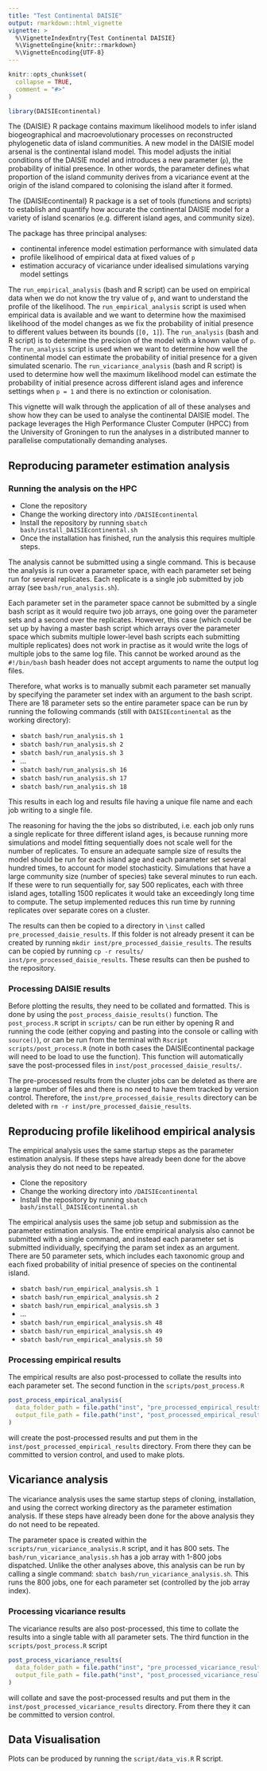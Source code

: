 ```yaml
---
title: "Test Continental DAISIE"
output: rmarkdown::html_vignette
vignette: >
  %\VignetteIndexEntry{Test Continental DAISIE}
  %\VignetteEngine{knitr::rmarkdown}
  %\VignetteEncoding{UTF-8}
---
```


```r
knitr::opts_chunk$set(
  collapse = TRUE,
  comment = "#>"
)
```

```r
library(DAISIEcontinental)
```

The {DAISIE} R package contains maximum likelihood models to infer island biogeographical and macroevolutionary processes on reconstructed phylogenetic data of island communities. A new model in the DAISIE model arsenal is the continental island model. This model adjusts the initial conditions of the DAISIE model and introduces a new parameter (`p`), the probability of initial presence. In other words, the parameter defines what proportion of the island community derives from a vicariance event at the origin of the island compared to colonising the island after it formed. 

The {DAISIEcontinental} R package is a set of tools (functions and scripts) to establish and quantify how accurate the continental DAISIE model for a variety of island scenarios (e.g. different island ages, and community size).

The package has three principal analyses:

* continental inference model estimation performance with simulated data
* profile likelihood of empirical data at fixed values of `p`
* estimation accuracy of vicariance under idealised simulations varying model settings 

The `run_empirical_analysis` (bash and R script) can be used on empirical data when we do not know the try value of `p`, and want to understand the profile of the likelihood. The `run_empirical_analysis` script is used when empirical data is available and we want to determine how the maximised likelihood of the model changes as we fix the probability of initial presence to different values between its bounds (`[0, 1]`). The `run_analysis` (bash and R script) is to determine the precision of the model with a known value of `p`. The `run_analysis` script is used when we want to determine how well the continental model can estimate the probability of initial presence for a given simulated scenario. The `run_vicariance_analysis` (bash and R script) is used to determine how well the maximum likelihood model can estimate the probability of initial presence across different island ages and inference settings when `p = 1` and there is no extinction or colonisation.

This vignette will walk through the application of all of these analyses and show how they can be used to analyse the continental DAISIE model. The package leverages the High Performance Cluster Computer (HPCC) from the University of Groningen to run the analyses in a distributed manner to parallelise computationally demanding analyses.

## Reproducing parameter estimation analysis

### Running the analysis on the HPC

* Clone the repository
* Change the working directory into `/DAISIEcontinental`
* Install the repository by running `sbatch bash/install_DAISIEcontinental.sh`
* Once the installation has finished, run the analysis this requires multiple
steps.

The analysis cannot be submitted using a single command. This is because the 
analysis is run over a parameter space, with each parameter set being run
for several replicates. Each replicate is a single job submitted by job array
(see `bash/run_analysis.sh`).

Each parameter set in the parameter space cannot be submitted by a single 
bash script as it would require two job arrays, one going over the parameter
sets and a second over the replicates. However, this case (which could be set
up by having a master bash script which arrays over the parameter space which
submits multiple lower-level bash scripts each submitting multiple replicates)
does not work in practise as it would write the logs of multiple jobs to the 
same log file. This cannot be worked around as the `#!/bin/bash` bash header
does not accept arguments to name the output log files.

Therefore, what works is to manually submit each parameter set manually by
specifying the parameter set index with an argument to the bash script. There
are 18 parameter sets so the entire parameter space can be run by running the 
following commands (still with `DAISIEcontinental` as the working directory):

* `sbatch bash/run_analysis.sh 1`
* `sbatch bash/run_analysis.sh 2`
* `sbatch bash/run_analysis.sh 3`
* ...
* `sbatch bash/run_analysis.sh 16`
* `sbatch bash/run_analysis.sh 17`
* `sbatch bash/run_analysis.sh 18`

This results in each log and results file having a unique file name and each
job writing to a single file.

The reasoning for having the the jobs so distributed, i.e. each job only runs
a single replicate for three different island ages, is because running more
simulations and model fitting sequentially does not scale well for the number
of replicates. To ensure an adequate sample size of results the model should be
run for each island age and each parameter set several hundred times, to account
for model stochasticity. Simulations that have a large community size (number of
species) take several minutes to run each. If these were to run sequentially
for, say 500 replicates, each with three island ages, totalling 1500 replicates
it would take an exceedingly long time to compute. The setup implemented
reduces this run time by running replicates over separate cores on a cluster.

The results can then be copied to a directory in `\inst` called 
`pre_processed_daisie_results`. If this folder is not already present it can be
created by running `mkdir inst/pre_processed_daisie_results`. The results can
be copied by running `cp -r results/ inst/pre_processed_daisie_results`. These
results can then be pushed to the repository.

### Processing DAISIE results

Before plotting the results, they need to be collated and formatted. This is
done by using the `post_process_daisie_results()` function. The 
`post_process.R` script in `scripts/` can be run either by
opening R and running the code (either copying and pasting into the console or
calling with `source()`), or can be run from the terminal with 
`Rscript scripts/post_process.R` (note in both cases the 
DAISIEcontinental package will need to be load to use the function). This 
function will automatically save the post-processed files in 
`inst/post_processed_daisie_results/`.

The pre-processed results from the cluster jobs can be deleted as there are a 
large number of files and there is no need to have them tracked by version 
control. Therefore, the `inst/pre_processed_daisie_results` directory can be
deleted with `rm -r inst/pre_processed_daisie_results`.

## Reproducing profile likelihood empirical analysis

The empirical analysis uses the same startup steps as the parameter estimation
analysis. If these steps have already been done for the above analysis they do
not need to be repeated.

* Clone the repository
* Change the working directory into `/DAISIEcontinental`
* Install the repository by running `sbatch bash/install_DAISIEcontinental.sh`

The empirical analysis uses the same job setup and submission as the parameter
estimation analysis. The entire empirical analysis also cannot be submitted 
with a single command, and instead each parameter set is submitted individually, 
specifying the param set index as an argument. There are 50 parameter sets,
which includes each taxonomic group and each fixed probability of initial 
presence of species on the continental island.

* `sbatch bash/run_empirical_analysis.sh 1`
* `sbatch bash/run_empirical_analysis.sh 2`
* `sbatch bash/run_empirical_analysis.sh 3`
* ...
* `sbatch bash/run_empirical_analysis.sh 48`
* `sbatch bash/run_empirical_analysis.sh 49`
* `sbatch bash/run_empirical_analysis.sh 50`

### Processing empirical results

The empirical results are also post-processed to collate the results into each
parameter set. The second function in the `scripts/post_process.R`

```r
post_process_empirical_analysis(
  data_folder_path = file.path("inst", "pre_processed_empirical_results"),
  output_file_path = file.path("inst", "post_processed_empirical_results")
)
```

will create the post-processed results and put them in the
`inst/post_processed_empirical_results` directory. From there they can be
committed to version control, and used to make plots.

## Vicariance analysis

The vicariance analysis uses the same startup steps of cloning, installation,
and using the correct working directory as the parameter estimation
analysis. If these steps have already been done for the above analysis they do
not need to be repeated.

The parameter space is created within the `scripts/run_vicariance_analysis.R`
script, and it has 800 sets. The `bash/run_vicariance_analysis.sh` has a job
array with 1-800 jobs dispatched. Unlike the other analyses above, this analysis
can be run by calling a single command: `sbatch bash/run_vicariance_analysis.sh`.
This runs the 800 jobs, one for each parameter set (controlled by the job array
index).

### Processing vicariance results

The vicariance results are also post-processed, this time to collate the
results into a single table with all parameter sets. The third function
in the `scripts/post_process.R` script

```r
post_process_vicariance_results(
  data_folder_path = file.path("inst", "pre_processed_vicariance_results"),
  output_file_path = file.path("inst", "post_processed_vicariance_results")
)
```

will collate and save the post-processed results and put them in the
`inst/post_processed_vicariance_results` directory. From there they it can be
committed to version control.

## Data Visualisation

Plots can be produced by running the `script/data_vis.R` R script.
